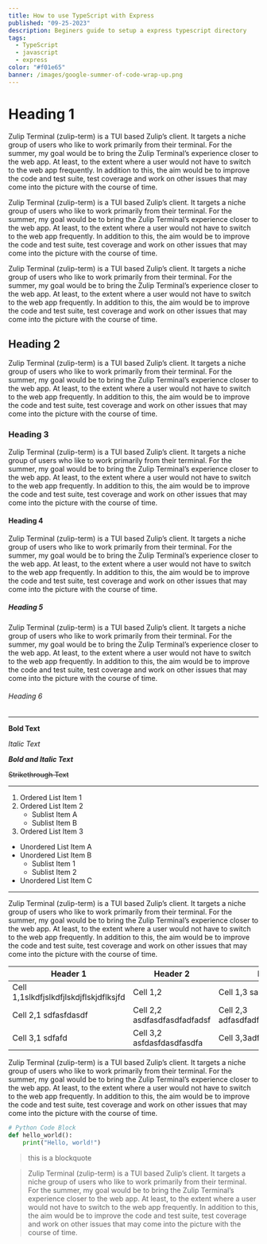 ```yaml
---
title: How to use TypeScript with Express
published: "09-25-2023"
description: Beginers guide to setup a express typescript directory
tags:
  - TypeScript
  - javascript
  - express
color: "#f01e65"
banner: /images/google-summer-of-code-wrap-up.png
---
```

# Heading 1
Zulip Terminal (zulip-term) is a TUI based Zulip’s client. It targets a niche group of users who like to work primarily from their terminal. For the summer, my goal would be to bring the Zulip Terminal’s experience closer to the web app. At least, to the extent where a user would not have to switch to the web app frequently. In addition to this, the aim would be to improve the code and test suite, test coverage and work on other issues that may come into the picture with the course of time.

Zulip Terminal (zulip-term) is a TUI based Zulip’s client. It targets a niche group of users who like to work primarily from their terminal. For the summer, my goal would be to bring the Zulip Terminal’s experience closer to the web app. At least, to the extent where a user would not have to switch to the web app frequently. In addition to this, the aim would be to improve the code and test suite, test coverage and work on other issues that may come into the picture with the course of time.

Zulip Terminal (zulip-term) is a TUI based Zulip’s client. It targets a niche group of users who like to work primarily from their terminal. For the summer, my goal would be to bring the Zulip Terminal’s experience closer to the web app. At least, to the extent where a user would not have to switch to the web app frequently. In addition to this, the aim would be to improve the code and test suite, test coverage and work on other issues that may come into the picture with the course of time.

## Heading 2
Zulip Terminal (zulip-term) is a TUI based Zulip’s client. It targets a niche group of users who like to work primarily from their terminal. For the summer, my goal would be to bring the Zulip Terminal’s experience closer to the web app. At least, to the extent where a user would not have to switch to the web app frequently. In addition to this, the aim would be to improve the code and test suite, test coverage and work on other issues that may come into the picture with the course of time.

### Heading 3
Zulip Terminal (zulip-term) is a TUI based Zulip’s client. It targets a niche group of users who like to work primarily from their terminal. For the summer, my goal would be to bring the Zulip Terminal’s experience closer to the web app. At least, to the extent where a user would not have to switch to the web app frequently. In addition to this, the aim would be to improve the code and test suite, test coverage and work on other issues that may come into the picture with the course of time.

#### Heading 4
Zulip Terminal (zulip-term) is a TUI based Zulip’s client. It targets a niche group of users who like to work primarily from their terminal. For the summer, my goal would be to bring the Zulip Terminal’s experience closer to the web app. At least, to the extent where a user would not have to switch to the web app frequently. In addition to this, the aim would be to improve the code and test suite, test coverage and work on other issues that may come into the picture with the course of time.

##### Heading 5
Zulip Terminal (zulip-term) is a TUI based Zulip’s client. It targets a niche group of users who like to work primarily from their terminal. For the summer, my goal would be to bring the Zulip Terminal’s experience closer to the web app. At least, to the extent where a user would not have to switch to the web app frequently. In addition to this, the aim would be to improve the code and test suite, test coverage and work on other issues that may come into the picture with the course of time.

###### Heading 6

---

**Bold Text**

*Italic Text*

***Bold and Italic Text***

~~Strikethrough Text~~

---

1. Ordered List Item 1
2. Ordered List Item 2
   - Sublist Item A
   - Sublist Item B
3. Ordered List Item 3

- Unordered List Item A
- Unordered List Item B
   - Sublist Item 1
   - Sublist Item 2
- Unordered List Item C

---

Zulip Terminal (zulip-term) is a TUI based Zulip’s client. It targets a niche group of users who like to work primarily from their terminal. For the summer, my goal would be to bring the Zulip Terminal’s experience closer to the web app. At least, to the extent where a user would not have to switch to the web app frequently. In addition to this, the aim would be to improve the code and test suite, test coverage and work on other issues that may come into the picture with the course of time.


| Header 1   | Header 2   | Header 3   |
|------------|------------|------------|
| Cell 1,1slkdfjslkdfjlskdjflskjdflksjfd   | Cell 1,2   | Cell 1,3 sadffasdfasdfasfd  |
| Cell 2,1 sdfasfdasdf  | Cell 2,2 asdfasdfasdfadfadsf  | Cell 2,3 adfasdfadfasdfsdfafdasdfasdf  |
| Cell 3,1  sdfafd | Cell 3,2  asfdasfdasdfasdfa | Cell 3,3adfsasdfadf   |

Zulip Terminal (zulip-term) is a TUI based Zulip’s client. It targets a niche group of users who like to work primarily from their terminal. For the summer, my goal would be to bring the Zulip Terminal’s experience closer to the web app. At least, to the extent where a user would not have to switch to the web app frequently. In addition to this, the aim would be to improve the code and test suite, test coverage and work on other issues that may come into the picture with the course of time.

```python
# Python Code Block
def hello_world():
    print("Hello, world!")
```

> this is a blockquote

> Zulip Terminal (zulip-term) is a TUI based Zulip’s client. It targets a niche group of users who like to work primarily from their terminal. For the summer, my goal would be to bring the Zulip Terminal’s experience closer to the web app. At least, to the extent where a user would not have to switch to the web app frequently. In addition to this, the aim would be to improve the code and test suite, test coverage and work on other issues that may come into the picture with the course of time.